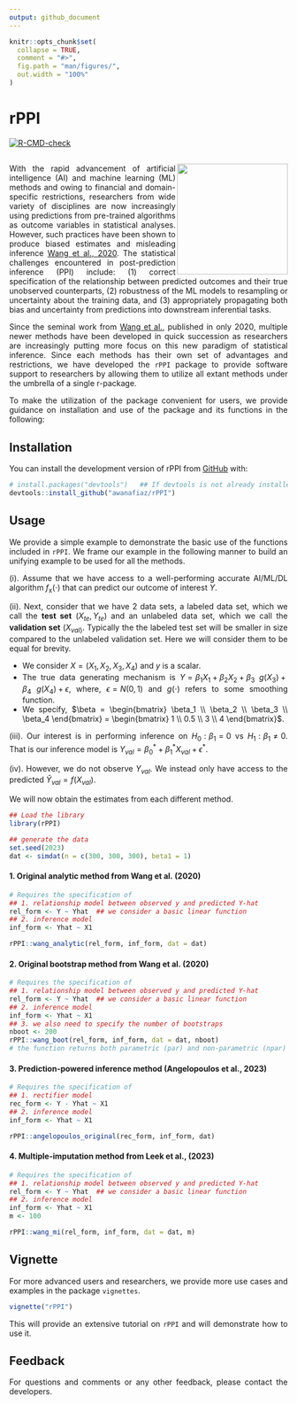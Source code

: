 ```yaml
---
output: github_document
---
```


<style>
body {
text-align: justify}
</style>

<!-- README.md is generated from README.Rmd. Please edit that file -->

```r
knitr::opts_chunk$set(
  collapse = TRUE,
  comment = "#>",
  fig.path = "man/figures/",
  out.width = "100%"
)
```

# rPPI

<!-- badges: start -->
[![R-CMD-check](https://github.com/awanafiaz/rPPI/actions/workflows/R-CMD-check.yaml/badge.svg)](https://github.com/awanafiaz/rPPI/actions/workflows/R-CMD-check.yaml)
<!-- badges: end -->

## <img src="man/figures/PPI_logo.png" align="right" height="200" style="float:right; height:200px;">

With the rapid advancement of artificial intelligence (AI) and machine learning (ML) methods and owing to financial and domain-specific restrictions, researchers from wide variety of disciplines are now increasingly using predictions from pre-trained algorithms as outcome variables in statistical analyses. However, such practices have been shown to produce biased estimates and misleading inference [Wang et al., 2020](https://www.pnas.org/doi/suppl/10.1073/pnas.2001238117). The
statistical challenges encountered in post-prediction inference (PPI) include: (1) correct specification of the relationship between predicted outcomes and their true unobserved counterparts, (2) robustness of the ML models to resampling or uncertainty about the training data, and (3) appropriately propagating both bias and uncertainty from
predictions into downstream inferential tasks.

Since the seminal work from [Wang et al.](https://www.pnas.org/doi/suppl/10.1073/pnas.2001238117), published in only 2020, multiple newer methods have been developed in quick succession as researchers are increasingly putting more focus on this new paradigm of statistical inference. Since each methods has their own set of advantages and restrictions, we have developed the `rPPI` package to provide software support to researchers by allowing them to utilize all extant methods under the umbrella of a single r-package. 

To make the utilization of the package convenient for users, we provide guidance on installation and use of the package and its functions in the following:

## Installation

You can install the development version of rPPI from [GitHub](https://github.com/) with:

```r
# install.packages("devtools")   ## If devtools is not already installed
devtools::install_github("awanafiaz/rPPI")
```

## Usage

We provide a simple example to demonstrate the basic use of the functions included in `rPPI`. We frame our example in the following manner to build an unifying example to be used for all the methods.

(i). Assume that we have access to a well-performing accurate AI/ML/DL algorithm $f_{\text{x}}(\cdot)$ that can predict our outcome of interest $Y$.

(ii). Next, consider that we have 2 data sets, a labeled data set, which we call the **test set** $(X_{te}, Y_{te})$ and an unlabeled data set, which we call the **validation set** $(X_{val)}$. Typically the the labeled test set will be smaller in size compared to the unlabeled validation set. Here we will consider them to be equal for brevity. 
  
  - We consider $X = (X_1, X_2, X_3, X_4)$ and $y$ is a scalar. 
  - The true data generating mechanism is $Y = \beta_1X_1 + \beta_2 X_2 + \beta_3 \ g(X_3) + \beta_4 \ g(X_4) + \epsilon,$ where, $\epsilon = N(0, 1)$ and $g(\cdot)$ refers to some smoothing function. 
  - We specify, $\beta = \begin{bmatrix} \beta_1 \\ \beta_2 \\ \beta_3 \\ \beta_4 \end{bmatrix} = \begin{bmatrix} 1 \\ 0.5 \\ 3 \\ 4 \end{bmatrix}$. 
  
  
(iii). Our interest is in performing inference on $H_0: \beta_1 = 0$ vs $H_1: \beta_1 \ne 0$. That is our inference model is $Y_{val} = \beta_0^* + \beta_1^* X_{val} + \epsilon^*$. 

(iv). However, we do not observe $Y_{val}$. We instead only have access to the predicted $\hat Y_{val} = f(X_{val})$.

We will now obtain the estimates from each different method. 

```r
## Load the library
library(rPPI)

## generate the data
set.seed(2023)
dat <- simdat(n = c(300, 300, 300), beta1 = 1)
```

#### 1. Original analytic method from Wang et al. (2020)

```r
# Requires the specification of 
## 1. relationship model between observed y and predicted Y-hat 
rel_form <- Y ~ Yhat  ## we consider a basic linear function
## 2. inference model
inf_form <- Yhat ~ X1

rPPI::wang_analytic(rel_form, inf_form, dat = dat)
```

#### 2. Original bootstrap method from Wang et al. (2020)

```r
# Requires the specification of 
## 1. relationship model between observed y and predicted Y-hat 
rel_form <- Y ~ Yhat  ## we consider a basic linear function
## 2. inference model
inf_form <- Yhat ~ X1
## 3. we also need to specify the number of bootstraps 
nboot <- 200
rPPI::wang_boot(rel_form, inf_form, dat = dat, nboot)
# the function returns both parametric (par) and non-parametric (npar) estimate of std.error (se)
```

#### 3. Prediction-powered inference method (Angelopoulos et al., 2023)

```r
# Requires the specification of 
## 1. rectifier model
rec_form <- Y - Yhat ~ X1 
## 2. inference model
inf_form <- Yhat ~ X1

rPPI::angelopoulos_original(rec_form, inf_form, dat)
```

#### 4. Multiple-imputation method from Leek et al., (2023)

```r
# Requires the specification of 
## 1. relationship model between observed y and predicted Y-hat 
rel_form <- Y ~ Yhat  ## we consider a basic linear function
## 2. inference model
inf_form <- Yhat ~ X1
m <- 100

rPPI::wang_mi(rel_form, inf_form, dat = dat, m)
```


## Vignette 

For more advanced users and researchers, we provide more use cases and examples in the package `vignettes`. 

```r
vignette("rPPI")
```

This will provide an extensive tutorial on `rPPI` and will demonstrate how to use it.

## Feedback

For questions and comments or any other feedback, please contact the developers.

